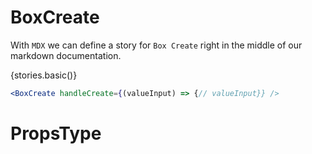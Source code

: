 

<Meta title="Component Api|BoxCreate" />

# BoxCreate
With `MDX` we can define a story for `Box Create` right in the middle of our
markdown documentation.




  <Story name="Basic">
    {stories.basic()}
  </Story>


```jsx 
<BoxCreate handleCreate={(valueInput) => {// valueInput}} />
```

# PropsType

<Props of={BoxCreate}/>

